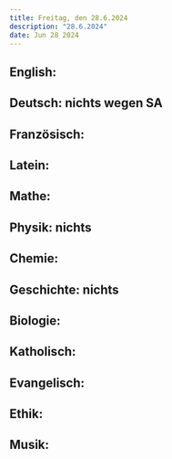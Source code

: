 ```yaml
---
title: Freitag, den 28.6.2024
description: "28.6.2024"
date: Jun 28 2024
---
```


## English: 
## Deutsch: nichts wegen SA
## Französisch: 
## Latein: 
## Mathe: 
## Physik: nichts
## Chemie: 
## Geschichte: nichts
## Biologie: 
## Katholisch: 
## Evangelisch: 
## Ethik: 
## Musik: 